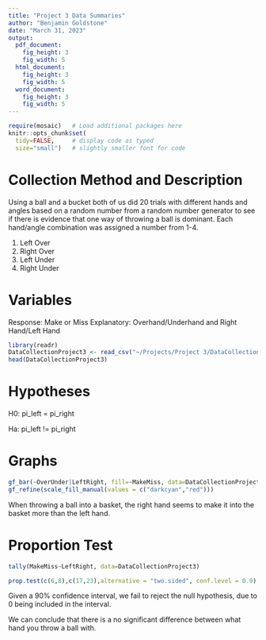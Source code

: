 ```yaml
---
title: "Project 3 Data Summaries"
author: "Benjamin Goldstone"
date: "March 31, 2023"
output: 
  pdf_document:
    fig_height: 3
    fig_width: 5
  html_document:
    fig_height: 3
    fig_width: 5
  word_document:
    fig_height: 3
    fig_width: 5
---
```


```r
require(mosaic)   # Load additional packages here 
knitr::opts_chunk$set(
  tidy=FALSE,     # display code as typed
  size="small")   # slightly smaller font for code
```
# Collection Method and Description
Using a ball and a bucket both of us did 20 trials with different hands and angles based on a random number from a random number generator to see if there is evidence that one way of throwing a ball is dominant. Each hand/angle combination was assigned a number from 1-4.

1. Left Over
2. Right Over
3. Left Under
4. Right Under

# Variables

Response: Make or Miss
Explanatory: Overhand/Underhand and Right Hand/Left Hand

```r
library(readr)
DataCollectionProject3 <- read_csv("~/Projects/Project 3/DataCollectionProject3.csv")
head(DataCollectionProject3)
```

# Hypotheses
H0: pi_left = pi_right

Ha: pi_left != pi_right


# Graphs

```r

gf_bar(~OverUnder|LeftRight, fill=~MakeMiss, data=DataCollectionProject3, position=position_dodge( ))%>%
gf_refine(scale_fill_manual(values = c("darkcyan","red")))

```

When throwing a ball into a basket, the right hand seems to make it into the basket more than the left hand.


# Proportion Test

```r
tally(MakeMiss~LeftRight, data=DataCollectionProject3)

prop.test(c(6,8),c(17,23),alternative = "two.sided", conf.level = 0.9)

```

Given a 90% confidence interval, we fail to reject the null hypothesis, due to 0 being included in the interval.


We can conclude that there is a no significant difference between what hand you throw a ball with.